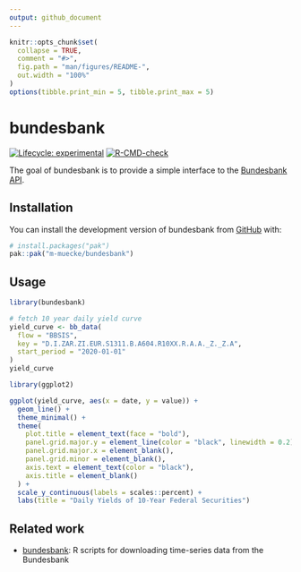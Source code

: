 ```yaml
---
output: github_document
---
```


<!-- README.md is generated from README.Rmd. Please edit that file -->

```r
knitr::opts_chunk$set(
  collapse = TRUE,
  comment = "#>",
  fig.path = "man/figures/README-",
  out.width = "100%"
)
options(tibble.print_min = 5, tibble.print_max = 5)
```

# bundesbank

<!-- badges: start -->
[![Lifecycle: experimental](https://img.shields.io/badge/lifecycle-experimental-orange.svg)](https://lifecycle.r-lib.org/articles/stages.html#experimental)
[![R-CMD-check](https://github.com/m-muecke/bundesbank/actions/workflows/R-CMD-check.yaml/badge.svg)](https://github.com/m-muecke/bundesbank/actions/workflows/R-CMD-check.yaml)
<!-- badges: end -->

The goal of bundesbank is to provide a simple interface to the [Bundesbank API](https://www.bundesbank.de/en/statistics/time-series-databases/help-for-sdmx-web-service).

## Installation
You can install the development version of bundesbank from [GitHub](https://github.com/) with:

```r
# install.packages("pak")
pak::pak("m-muecke/bundesbank")
```

## Usage

```r
library(bundesbank)

# fetch 10 year daily yield curve
yield_curve <- bb_data(
  flow = "BBSIS",
  key = "D.I.ZAR.ZI.EUR.S1311.B.A604.R10XX.R.A.A._Z._Z.A",
  start_period = "2020-01-01"
)
yield_curve
```

```r
library(ggplot2)

ggplot(yield_curve, aes(x = date, y = value)) +
  geom_line() +
  theme_minimal() +
  theme(
    plot.title = element_text(face = "bold"),
    panel.grid.major.y = element_line(color = "black", linewidth = 0.2),
    panel.grid.major.x = element_blank(),
    panel.grid.minor = element_blank(),
    axis.text = element_text(color = "black"),
    axis.title = element_blank()
  ) +
  scale_y_continuous(labels = scales::percent) +
  labs(title = "Daily Yields of 10-Year Federal Securities")
```

## Related work

* [bundesbank](https://github.com/enricoschumann/bundesbank): R scripts for downloading time-series data from the Bundesbank
